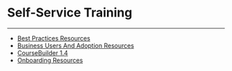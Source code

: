 


Self-Service Training
=====================
***
* [Best Practices Resources](..\best_practices_resources\index.qmd)
* [Business Users And Adoption Resources](..\business_users_and_adoption_resources\index.qmd)
* [CourseBuilder 1.4](..\coursebuilder_14\index.qmd)
* [Onboarding Resources](..\onboarding_resources\index.qmd)
